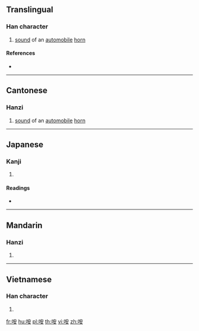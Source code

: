{{character info/new}}
==Translingual==

===Han character===
{{Han char|rn=30|rad=口|as=06|sn=9|four=|canj=RJV|ids=⿰口安}}

# {{lb|mul|Cantonese}} [[sound]] of an [[automobile]] [[horn]]

====References====
* {{Han ref|kx=0187.200|dkj=03564|dj=0406.200|hdz=10623.030|uh=54B9|ud=21689}}

----

==Cantonese==

===Hanzi===
{{yue-hanzi|jyut=[[hon1]]|y=hon1}}

# [[sound]] of an [[automobile]] [[horn]]

----

==Japanese==

===Kanji===
{{ja-kanji|grade=|rs=口06}}

# {{defn|lang=ja|sort=口06}}

====Readings====
* {{ja-readings|on=[[あつ]] (atsu), [[あち]] (achi), [[あん]] (an)|kun=[[どもる]] (domoru), [[ささやく]] (sasayaku), [[やむ]] (yamu)}}

----

==Mandarin==

===Hanzi===
{{cmn-hanzi|pin=[[è]] ([[e4]])|wg=o<sup>4</sup>}}

# {{defn|lang=cmn|sort=口06}}

----

==Vietnamese==

===Han character===
{{vi-hantu|[[ăn]]|rs=口06}}

# {{defn|lang=vi|sort=口06}}

[[fr:咹]]
[[hu:咹]]
[[pl:咹]]
[[th:咹]]
[[vi:咹]]
[[zh:咹]]